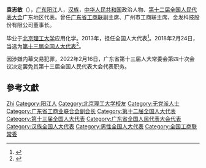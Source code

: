 '''袁志敏'''（{{bd|1961年|3月||catIdx=Yuam袁}}），[[广东|广东]][[阳江|阳江]]人，[[汉族|汉族]]，[[中华人民共和国|中华人民共和国]]政治人物、[[第十二届全国人民代表大会|第十二届全国人民代表大会]]广东地区代表。曾任[[广东省工商联|广东省工商联]]副主席、广州市工商联主席、金发科技股份有限公司董事长。

毕业于[[北京理工大学|北京理工大学]]应用化学。2013年，担任全国人大代表<ref>{{cite news|title=全国人大代表信息-袁志敏|url= http://210.82.31.1:8084/delegate/viewDelegate.action?dbid=121882|accessdate=2013-04-05|newspaper=全国人大网}}{{Dead link|date=2020年1月 |bot=InternetArchiveBot |fix-attempted=yes }}</ref>。2018年2月24日，当选为[[第十三届全国人大代表|第十三届全国人大代表]]<ref>{{Cite web|title=（受权发布）中华人民共和国第十三届全国人民代表大会代表名单-中新网|url=http://www.chinanews.com/gn/2018/02-25/8453959.shtml|accessdate=2021-02-13|work=中新网|archive-date=2018-02-27|archive-url=https://web.archive.org/web/20180227031724/http://www.chinanews.com/gn/2018/02-25/8453959.shtml|dead-url=no}}</ref>。

因涉嫌内幕交易犯罪，2022年2月16日，广东省第十三届人大常委会第四十次会议决定罢免其第十三届全国人民代表大会代表职务。

== 參考文獻 ==
{{reflist}}

{{中华全国工商业联合会第十二届执行委员会}}

{{Authority control}}

{{DEFAULTSORT:Yuan袁}}
[[Category:袁姓|Zhi]]
[[Category:阳江人|Category:阳江人]]
[[Category:北京理工大学校友|Category:北京理工大学校友]]
[[Category:无党派人士|Category:无党派人士]]
[[Category:广东省工商业联合会副会长|Category:广东省工商业联合会副会长]]
[[Category:第十二届全国人大代表|Category:第十二届全国人大代表]]
[[Category:第十三届全国人大代表|Category:第十三届全国人大代表]]
[[Category:广东省全国人民代表大会代表|Category:广东省全国人民代表大会代表]]
[[Category:汉族全国人大代表|Category:汉族全国人大代表]]
[[Category:男性全国人大代表|Category:男性全国人大代表]]
[[Category:全国工商联常委|Category:全国工商联常委]]

{{中国政治人物小作品}}